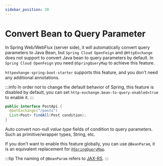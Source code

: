 ```yaml
---
sidebar_position: 30
---
```


# Convert Bean to Query Parameter

In Spring Web/WebFlux (server side), it will automatically convert query parameters to Java Bean,
but `Spring Cloud OpenFeign` and `@HttpExchange` does not support to convert Java bean to query parameters by default.
In `Spring Cloud OpenFeign` you need `@SpringQueryMap` to achieve this feature.

`httpexhange-spring-boot-starter` supports this feature, and you don't need any additional annotations.

:::info
In order not to change the default behavior of Spring, this feature is disabled by default,
you can set `http-exchange.bean-to-query-enabled=true` to enable it.
:::

```java
public interface PostApi {
  @GetExchange("/posts")
  List<Post> findAll(Post condition);
}
```

Auto convert non-null *value type* fields of condition to query parameters. Such as primitive/wrapper types, String, etc.

If you don't want to enable this feature globally, you can use `@BeanParam`,
it is an equivalent replacement for [`@SpringQueryMap`](https://docs.spring.io/spring-cloud-openfeign/reference/spring-cloud-openfeign.html#feign-querymap-support).

:::tip
The naming of `@BeanParam` refers to [JAX-RS](https://docs.oracle.com/javaee%2F7%2Fapi%2F%2F/javax/ws/rs/BeanParam.html).
:::
